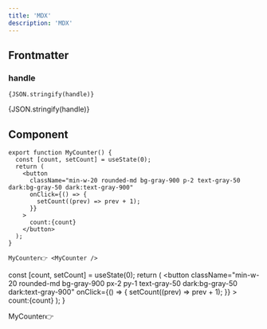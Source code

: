 ```yaml
---
title: 'MDX'
description: 'MDX'
---
```



## Frontmatter

### handle

```mdx
{JSON.stringify(handle)}
```

{JSON.stringify(handle)}

## Component

```tsx
export function MyCounter() {
  const [count, setCount] = useState(0);
  return (
    <button
      className="min-w-20 rounded-md bg-gray-900 p-2 text-gray-50 dark:bg-gray-50 dark:text-gray-900"
      onClick={() => {
        setCount((prev) => prev + 1);
      }}
    >
      count:{count}
    </button>
  );
}

MyCounter👉 <MyCounter />

```

  const [count, setCount] = useState(0);
  return (
    <button
      className="min-w-20 rounded-md bg-gray-900 px-2 py-1 text-gray-50 dark:bg-gray-50 dark:text-gray-900"
      onClick={() => {
        setCount((prev) => prev + 1);
      }}
    >
      count:{count}
    </button>
  );
}

MyCounter👉 <MyCounter />
